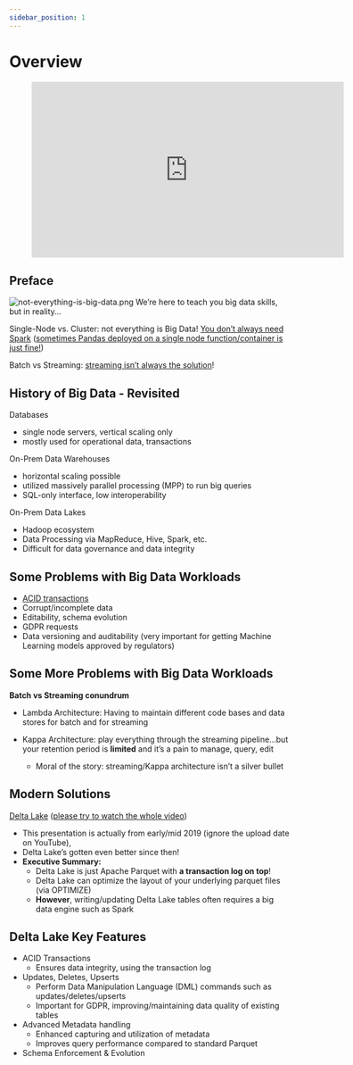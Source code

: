 ```yaml
---
sidebar_position: 1
---
```


# Overview

<div style={{textAlign: 'center'}}>

<figure class="video-container">
    <iframe width="560" height="315" src="https://www.youtube.com/embed/soYUor6W3vs" title="YouTube video player" frameborder="0" allow="accelerometer; autoplay; clipboard-write; encrypted-media; gyroscope; picture-in-picture" allowfullscreen></iframe>
</figure>

</div>


## Preface
![not-everything-is-big-data.png](./assets/not-everything-is-big-data.png)
We’re here to teach you big data skills, but in reality...

Single-Node vs. Cluster: not everything is Big Data!
[You don’t always need Spark](https://www.indellient.com/blog/a-journey-from-pandas-to-spark-data-frames/)
([sometimes Pandas deployed on a single node function/container is just fine!](https://www.indellient.com/blog/a-journey-from-pandas-to-spark-data-frames/))

Batch vs Streaming: [streaming isn’t always the solution](https://www.section.io/engineering-education/batch-processing-vs-stream-processing/)!

## History of Big Data - Revisited
Databases
* single node servers, vertical scaling only
* mostly used for operational data, transactions


On-Prem Data Warehouses
* horizontal scaling possible
* utilized massively parallel processing (MPP) to run big queries
* SQL-only interface, low interoperability


On-Prem Data Lakes
* Hadoop ecosystem
* Data Processing via MapReduce, Hive, Spark, etc.
* Difficult for data governance and data integrity 


## Some Problems with Big Data Workloads
* [ACID transactions](https://www.youtube.com/watch?v=VRm2UMsFVz0)
* Corrupt/incomplete data
* Editability, schema evolution
* GDPR requests
* Data versioning and auditability (very important for getting Machine Learning models approved by regulators)

## Some More Problems with Big Data Workloads
**Batch vs Streaming conundrum**

* Lambda Architecture: Having to maintain different code bases and data stores for batch and for streaming


* Kappa Architecture: play everything through the streaming pipeline...but your retention period is **limited** and it’s a pain to manage, query, edit
  * Moral of the story: streaming/Kappa architecture isn’t a silver bullet

## Modern Solutions
[Delta Lake](https://delta.io/) ([please try to watch the whole video](https://www.youtube.com/watch?v=LJtShrQqYZY))
* This presentation is actually from early/mid 2019 (ignore the upload date on YouTube),
* Delta Lake’s gotten even better since then!
* **Executive Summary:**
  * Delta Lake is just Apache Parquet with **a transaction log on top**!
  * Delta Lake can optimize the layout of your underlying parquet files (via OPTIMIZE)
  * **However**, writing/updating Delta Lake tables often requires a big data engine such as Spark

## Delta Lake Key Features
* ACID Transactions
  * Ensures data integrity, using the transaction log
* Updates, Deletes, Upserts
  * Perform Data Manipulation Language (DML) commands such as updates/deletes/upserts
  * Important for GDPR, improving/maintaining data quality of existing tables
* Advanced Metadata handling
  * Enhanced capturing and utilization of metadata
  * Improves query performance compared to standard Parquet
* Schema Enforcement & Evolution